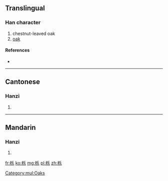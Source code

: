 {{also|櫟}}
==Translingual==

===Han character===
{{Han char|rn=75|rad=木|as=05|sn=9|four=|canj=木竹女木 (DHVD)}}

# chestnut-leaved oak
# [[oak]]

====References====
* {{Han ref|kx=0521.121|hdz=21186.090|uh=680E|ud=26638}}

[[Category:mul:Oaks]]

----

==Cantonese==

===Hanzi===
{{yue-hanzi|jyut=|y=lik1|tra=櫟}}

# {{defn|lang=yue|sort=木05}}

----

==Mandarin==

===Hanzi===
{{cmn-hanzi|tra=櫟|pin=[[lì]] ([[li4]])|wg=li<sup>4</sup>}}

# {{defn|lang=cmn|sort=木05}}

[[fr:栎]]
[[ko:栎]]
[[mg:栎]]
[[pl:栎]]
[[zh:栎]]